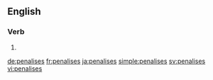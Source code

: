 ==English==

===Verb===
{{head|en|verb form}}

# {{en-third-person singular of|penalise}}

[[de:penalises]]
[[fr:penalises]]
[[ja:penalises]]
[[simple:penalises]]
[[sv:penalises]]
[[vi:penalises]]